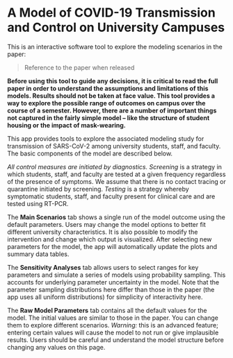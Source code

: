 # A Model of COVID-19 Transmission and Control on University Campuses 

This is an interactive software tool to explore the modeling scenarios in the paper:

> Reference to the paper when released

**Before using this tool to guide any decisions, it is critical to read the full paper in order to understand the assumptions and limitations of this models. Results should not be taken at face value. This tool provides a way to explore the possible range of outcomes on campus over the course of a semester. However, there are a number of important things not captured in the fairly simple model -- like the structure of student housing or the impact of mask-wearing.**

This app provides tools to explore the associated modeling study for transmission of SARS-CoV-2 among university students, staff, and faculty. The basic components of the model are described below.

_All control measures are initiated by diagnostics._
*Screening* is a strategy in which students, staff, and faculty are tested at a given frequency regardless of the presence of symptoms. We assume that there is no contact tracing or quarantine initiated by screening. *Testing* is a strategy whereby symptomatic students, staff, and faculty present for clinical care and are tested using RT-PCR.

The **Main Scenarios** tab shows a single run of the model outcome using the default parameters. Users may change the model options to better fit different university characteristics. It is also possible to modify the intervention and change which output is visualized. After selecting new parameters for the model, the app will automatically update the plots and summary data tables.

The **Sensitivity Analyses** tab allows users to select ranges for key parameters and simulate a series of models using probability sampling. This accounts for underlying parameter uncertainty in the model. Note that the parameter sampling distributions here differ than those in the paper (the app uses all uniform distributions) for simplicity of interactivity here.

The **Raw Model Parameters** tab contains all the default values for the model. The initial values are similar to those in the paper. You can change them to explore different scenarios. *Warning:* this is an advanced feature; entering certain values will cause the model to not run or give implausible results. Users should be careful and understand the model structure before changing any values on this page.
